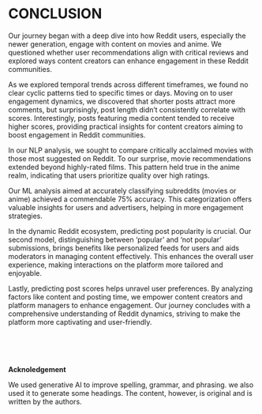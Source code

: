 # CONCLUSION

Our journey began with a deep dive into how Reddit users, especially the newer generation, engage with content on movies and anime. We questioned whether user recommendations align with critical reviews and explored ways content creators can enhance engagement in these Reddit communities.

As we explored temporal trends across different timeframes, we found no clear cyclic patterns tied to specific times or days. Moving on to user engagement dynamics, we discovered that shorter posts attract more comments, but surprisingly, post length didn't consistently correlate with scores. Interestingly, posts featuring media content tended to receive higher scores, providing practical insights for content creators aiming to boost engagement in Reddit communities.

In our NLP analysis, we sought to compare critically acclaimed movies with those most suggested on Reddit. To our surprise, movie recommendations extended beyond highly-rated films. This pattern held true in the anime realm, indicating that users prioritize quality over high ratings.

Our ML analysis aimed at accurately classifying subreddits (movies or anime) achieved a commendable 75% accuracy. This categorization offers valuable insights for users and advertisers, helping in more engagement strategies.

In the dynamic Reddit ecosystem, predicting post popularity is crucial. Our second model, distinguishing between 'popular' and 'not popular' submissions, brings benefits like personalized feeds for users and aids moderators in managing content effectively. This enhances the overall user experience, making interactions on the platform more tailored and enjoyable.

Lastly, predicting post scores helps unravel user preferences. By analyzing factors like content and posting time, we empower content creators and platform managers to enhance engagement. Our journey concludes with a comprehensive understanding of Reddit dynamics, striving to make the platform more captivating and user-friendly.

<br>
<br>
<br>

**Acknoledgement**

We used generative AI to improve spelling, grammar, and phrasing. we also used it to generate some headings. The content, however, is original and is written by the authors.